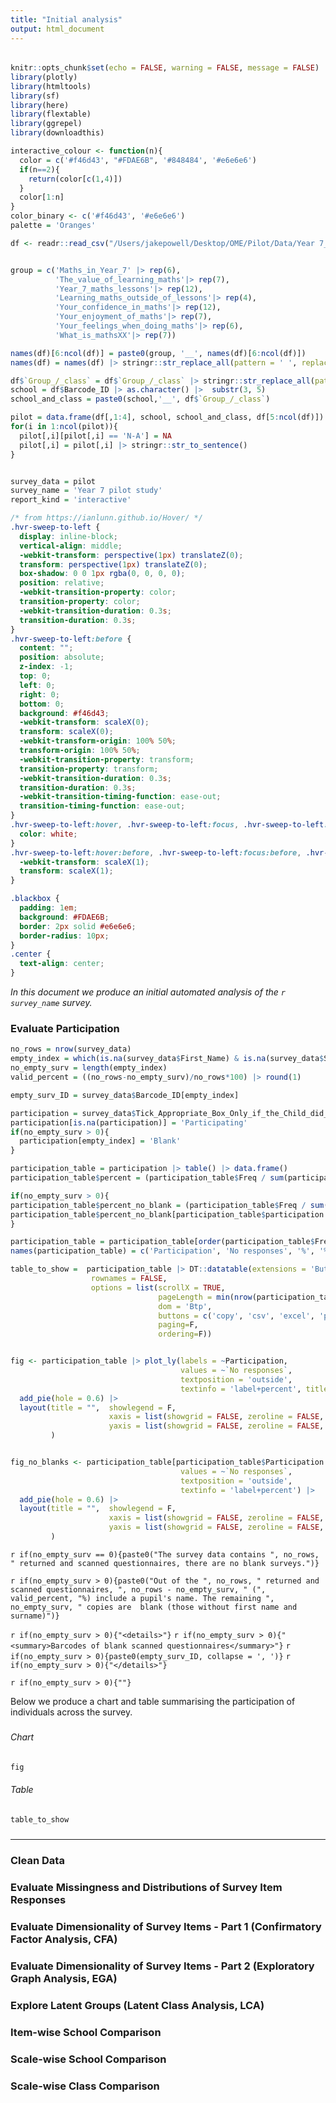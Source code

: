 ```yaml
---
title: "Initial analysis"
output: html_document
---
```



###### {-} 

```r
knitr::opts_chunk$set(echo = FALSE, warning = FALSE, message = FALSE)
library(plotly)
library(htmltools)
library(sf)
library(here)
library(flextable)
library(ggrepel)
library(downloadthis)

interactive_colour <- function(n){
  color = c('#f46d43', "#FDAE6B", '#848484', '#e6e6e6')
  if(n==2){
    return(color[c(1,4)])
  }
  color[1:n]
}
color_binary <- c('#f46d43', '#e6e6e6')
palette = 'Oranges'
```

```r
df <- readr::read_csv("/Users/jakepowell/Desktop/OME/Pilot/Data/Year 7_Survey Responses.csv") # pilot data location


group = c('Maths_in_Year_7' |> rep(6),
          'The_value_of_learning_maths'|> rep(7), 
          'Year_7_maths_lessons'|> rep(12), 
          'Learning_maths_outside_of_lessons'|> rep(4),
          'Your_confidence_in_maths'|> rep(12), 
          'Your_enjoyment_of_maths'|> rep(7),
          'Your_feelings_when_doing_maths'|> rep(6), 
          'What_is_mathsXX'|> rep(7))              

names(df)[6:ncol(df)] = paste0(group, '__', names(df)[6:ncol(df)]) 
names(df) = names(df) |> stringr::str_replace_all(pattern = ' ', replacement = '_')

df$`Group_/_class` = df$`Group_/_class` |> stringr::str_replace_all(pattern = '/','-')
school = df$Barcode_ID |> as.character() |>  substr(3, 5)
school_and_class = paste0(school,'__', df$`Group_/_class`)

pilot = data.frame(df[,1:4], school, school_and_class, df[5:ncol(df)])
for(i in 1:ncol(pilot)){
  pilot[,i][pilot[,i] == 'N-A'] = NA
  pilot[,i] = pilot[,i] |> stringr::str_to_sentence()
}


survey_data = pilot
survey_name = 'Year 7 pilot study'
report_kind = 'interactive'
```

```css
/* from https://ianlunn.github.io/Hover/ */
.hvr-sweep-to-left {
  display: inline-block;
  vertical-align: middle;
  -webkit-transform: perspective(1px) translateZ(0);
  transform: perspective(1px) translateZ(0);
  box-shadow: 0 0 1px rgba(0, 0, 0, 0);
  position: relative;
  -webkit-transition-property: color;
  transition-property: color;
  -webkit-transition-duration: 0.3s;
  transition-duration: 0.3s;
}
.hvr-sweep-to-left:before {
  content: "";
  position: absolute;
  z-index: -1;
  top: 0;
  left: 0;
  right: 0;
  bottom: 0;
  background: #f46d43;
  -webkit-transform: scaleX(0);
  transform: scaleX(0);
  -webkit-transform-origin: 100% 50%;
  transform-origin: 100% 50%;
  -webkit-transition-property: transform;
  transition-property: transform;
  -webkit-transition-duration: 0.3s;
  transition-duration: 0.3s;
  -webkit-transition-timing-function: ease-out;
  transition-timing-function: ease-out;
}
.hvr-sweep-to-left:hover, .hvr-sweep-to-left:focus, .hvr-sweep-to-left:active {
  color: white;
}
.hvr-sweep-to-left:hover:before, .hvr-sweep-to-left:focus:before, .hvr-sweep-to-left:active:before {
  -webkit-transform: scaleX(1);
  transform: scaleX(1);
}

.blackbox {
  padding: 1em;
  background: #FDAE6B;
  border: 2px solid #e6e6e6;
  border-radius: 10px;
}
.center {
  text-align: center;
}
```


*In this document we produce an initial automated analysis of the `r survey_name` survey.*

### Evaluate Participation

```r
no_rows = nrow(survey_data)
empty_index = which(is.na(survey_data$First_Name) & is.na(survey_data$Surname))
no_empty_surv = length(empty_index)
valid_percent = ((no_rows-no_empty_surv)/no_rows*100) |> round(1)

empty_surv_ID = survey_data$Barcode_ID[empty_index]

participation = survey_data$Tick_Appropriate_Box_Only_if_the_Child_did_not_take_the_Test
participation[is.na(participation)] = 'Participating'
if(no_empty_surv > 0){
  participation[empty_index] = 'Blank'
}

participation_table = participation |> table() |> data.frame()
participation_table$percent = (participation_table$Freq / sum(participation_table$Freq) *100) |> round(1)

if(no_empty_surv > 0){
participation_table$percent_no_blank = (participation_table$Freq / sum(participation_table$Freq[participation_table$participation != 'Blank']) *100) |> round(1)
participation_table$percent_no_blank[participation_table$participation == 'Blank'] = '-'
}

participation_table = participation_table[order(participation_table$Freq, decreasing = T),]
names(participation_table) = c('Participation', 'No responses', '%', '% (exc. blanks)')

table_to_show =  participation_table |> DT::datatable(extensions = 'Buttons',
                  rownames = FALSE,
                  options = list(scrollX = TRUE,
                                 pageLength = min(nrow(participation_table), 10),
                                 dom = 'Btp',
                                 buttons = c('copy', 'csv', 'excel', 'pdf'),
                                 paging=F,
                                 ordering=F))


fig <- participation_table |> plot_ly(labels = ~Participation,
                                      values = ~`No responses`,
                                      textposition = 'outside',
                                      textinfo = 'label+percent', title = 'Participation') |>
  add_pie(hole = 0.6) |>
  layout(title = "",  showlegend = F,
                      xaxis = list(showgrid = FALSE, zeroline = FALSE, showticklabels = FALSE),
                      yaxis = list(showgrid = FALSE, zeroline = FALSE, showticklabels = FALSE)
         )


fig_no_blanks <- participation_table[participation_table$Participation !='Blank',] |> plot_ly(labels = ~Participation,
                                      values = ~`No responses`,
                                      textposition = 'outside',
                                      textinfo = 'label+percent') |>
  add_pie(hole = 0.6) |>
  layout(title = "",  showlegend = F,
                      xaxis = list(showgrid = FALSE, zeroline = FALSE, showticklabels = FALSE),
                      yaxis = list(showgrid = FALSE, zeroline = FALSE, showticklabels = FALSE)
         )


```

`r if(no_empty_surv == 0){paste0("The survey data contains ", no_rows, " returned and scanned questionnaires, there are no blank surveys.")}`

`r if(no_empty_surv > 0){paste0("Out of the ", no_rows, " returned and scanned questionnaires, ", no_rows - no_empty_surv, " (", valid_percent, "%) include a pupil's name. The remaining ", no_empty_surv, " copies are  blank (those without first name and surname)")}`


`r if(no_empty_surv > 0){"<details>"}`
`r if(no_empty_surv > 0){"<summary>Barcodes of blank scanned questionnaires</summary>"}`
`r if(no_empty_surv > 0){paste0(empty_surv_ID, collapse = ', ')}`
`r if(no_empty_surv > 0){"</details>"}`

`r if(no_empty_surv > 0){""}`

Below we produce a chart and table summarising the participation of individuals across the survey.

##### {.tabset}

###### Chart

```r
fig
```

###### Table

```r
table_to_show
```
##### {-}

***

### Clean Data
### Evaluate Missingness and Distributions of Survey Item Responses
### Evaluate Dimensionality of Survey Items - Part 1 (Confirmatory Factor Analysis, CFA)
### Evaluate Dimensionality of Survey Items - Part 2 (Exploratory Graph Analysis, EGA)
### Explore Latent Groups (Latent Class Analysis, LCA)
### Item-wise School Comparison
### Scale-wise School Comparison
### Scale-wise Class Comparison
